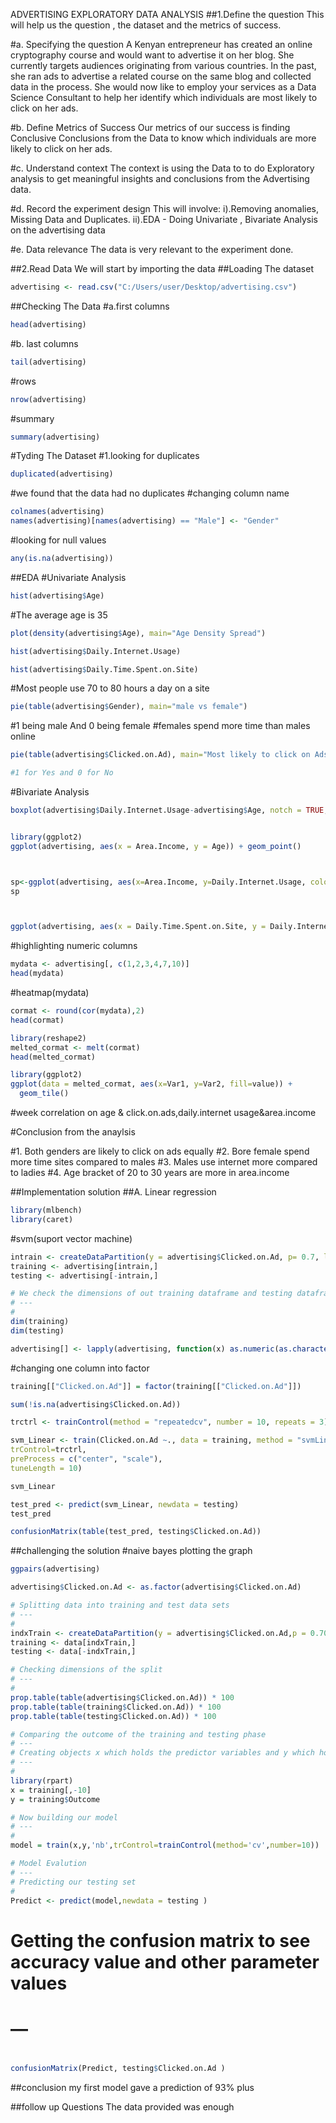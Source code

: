 ADVERTISING EXPLORATORY DATA ANALYSIS
##1.Define the question
This will help us the question , the dataset and the metrics of success.

#a. Specifying the question
A Kenyan entrepreneur has created an online cryptography course and would want to advertise it on her blog. She currently targets audiences originating from various countries. In the past, she ran ads to advertise a related course on the same blog and collected data in the process. She would now like to employ your services as a Data Science Consultant to help her identify which individuals are most likely to click on her ads.

#b. Define Metrics of Success
Our metrics of our success is finding Conclusive Conclusions from the Data to know which individuals are more likely to click on her ads.

#c. Understand context
The context is using the Data to to do Exploratory analysis to get meaningful insights and conclusions from the Advertising data.

#d. Record the experiment design
This will involve: i).Removing anomalies, Missing Data and Duplicates. ii).EDA - Doing Univariate , Bivariate Analysis on the advertising data

#e. Data relevance
The data is very relevant to the experiment done.

##2.Read Data
We will start by importing the data
##Loading The dataset
```{r}
advertising <- read.csv("C:/Users/user/Desktop/advertising.csv")
```
##Checking The Data
#a.first columns
```{r}
head(advertising)
```
#b. last columns
```{r}
tail(advertising)
```

#rows
```{r}
nrow(advertising)
```
#summary
```{r}
summary(advertising)
```
#Tyding The Dataset
#1.looking for duplicates
```{r}
duplicated(advertising)
```
#we found that the data had no duplicates
#changing column name
```{r}
colnames(advertising)
names(advertising)[names(advertising) == "Male"] <- "Gender"
```
#looking for null values
```{r}
any(is.na(advertising))
```
##EDA
#Univariate Analysis
```{r}

hist(advertising$Age)
```
#The average age is 35
```{r}
plot(density(advertising$Age), main="Age Density Spread")
```

```{r}
hist(advertising$Daily.Internet.Usage)
```
```{r}
hist(advertising$Daily.Time.Spent.on.Site)
```
#Most people use 70 to 80 hours a day on a site
```{r}
pie(table(advertising$Gender), main="male vs female")
```
#1 being male And 0 being female
#females spend more time than males online
```{r}

pie(table(advertising$Clicked.on.Ad), main="Most likely to click on Ads")

#1 for Yes and 0 for No
```


#Bivariate Analysis

```{r}

boxplot(advertising$Daily.Internet.Usage-advertising$Age, notch = TRUE,col=c("grey","gold"), main="Age against internet usage")


library(ggplot2)
ggplot(advertising, aes(x = Area.Income, y = Age)) + geom_point()



sp<-ggplot(advertising, aes(x=Area.Income, y=Daily.Internet.Usage, color=Gender)) + geom_point()
sp



ggplot(advertising, aes(x = Daily.Time.Spent.on.Site, y = Daily.Internet.Usage)) + geom_point()
```
#highlighting numeric columns
```{r}
mydata <- advertising[, c(1,2,3,4,7,10)]
head(mydata)
```
#heatmap(mydata)
```{r}
cormat <- round(cor(mydata),2)
head(cormat)

library(reshape2)
melted_cormat <- melt(cormat)
head(melted_cormat)

library(ggplot2)
ggplot(data = melted_cormat, aes(x=Var1, y=Var2, fill=value)) + 
  geom_tile()
```
#week correlation on age & click.on.ads,daily.internet usage&area.income

#Conclusion from the anaylsis

#1. Both genders are likely to click on ads equally
#2. Bore female spend more time sites compared to males
#3. Males use internet more compared to ladies
#4. Age bracket of 20 to 30 years are more in area.income

##Implementation solution
##A. Linear regression

```{r}
library(mlbench)
library(caret)
```
#svm(suport vector machine)
```{r}
intrain <- createDataPartition(y = advertising$Clicked.on.Ad, p= 0.7, list = FALSE)
training <- advertising[intrain,]
testing <- advertising[-intrain,]
```
```{r}
# We check the dimensions of out training dataframe and testing dataframe
# ---
# 
dim(training)
dim(testing)
```

```{r}
advertising[] <- lapply(advertising, function(x) as.numeric(as.character(x)))

```
#changing one column into factor 
```{r}
training[["Clicked.on.Ad"]] = factor(training[["Clicked.on.Ad"]])
```
```{r}
sum(!is.na(advertising$Clicked.on.Ad))
```

```{r}
trctrl <- trainControl(method = "repeatedcv", number = 10, repeats = 3)

svm_Linear <- train(Clicked.on.Ad ~., data = training, method = "svmLinear",
trControl=trctrl,
preProcess = c("center", "scale"),
tuneLength = 10)

```
```{r}
svm_Linear
```
```{r}
test_pred <- predict(svm_Linear, newdata = testing)
test_pred

```

```{r}
confusionMatrix(table(test_pred, testing$Clicked.on.Ad))
```

##challenging the solution
#naive bayes
plotting the graph
```{r}
ggpairs(advertising)

```
```{r}
advertising$Clicked.on.Ad <- as.factor(advertising$Clicked.on.Ad)
```

```{r}
# Splitting data into training and test data sets
# ---
# 
indxTrain <- createDataPartition(y = advertising$Clicked.on.Ad,p = 0.70,list = FALSE)
training <- data[indxTrain,]
testing <- data[-indxTrain,]
```
```{r}
# Checking dimensions of the split
# ---
#
prop.table(table(advertising$Clicked.on.Ad)) * 100
prop.table(table(training$Clicked.on.Ad)) * 100
prop.table(table(testing$Clicked.on.Ad)) * 100
```
```{r}
# Comparing the outcome of the training and testing phase
# ---
# Creating objects x which holds the predictor variables and y which holds the response variables
# ---
#
library(rpart)
x = training[,-10]
y = training$Outcome
```
```{r}
# Now building our model 
# ---
# 
model = train(x,y,'nb',trControl=trainControl(method='cv',number=10))

```

```{r}
# Model Evalution
# ---
# Predicting our testing set
# 
Predict <- predict(model,newdata = testing )
```


# Getting the confusion matrix to see accuracy value and other parameter values
# ---
# 
```{r}
confusionMatrix(Predict, testing$Clicked.on.Ad )
```
##conclusion my first model gave a prediction of 93% plus

##follow up Questions
The data provided was enough
